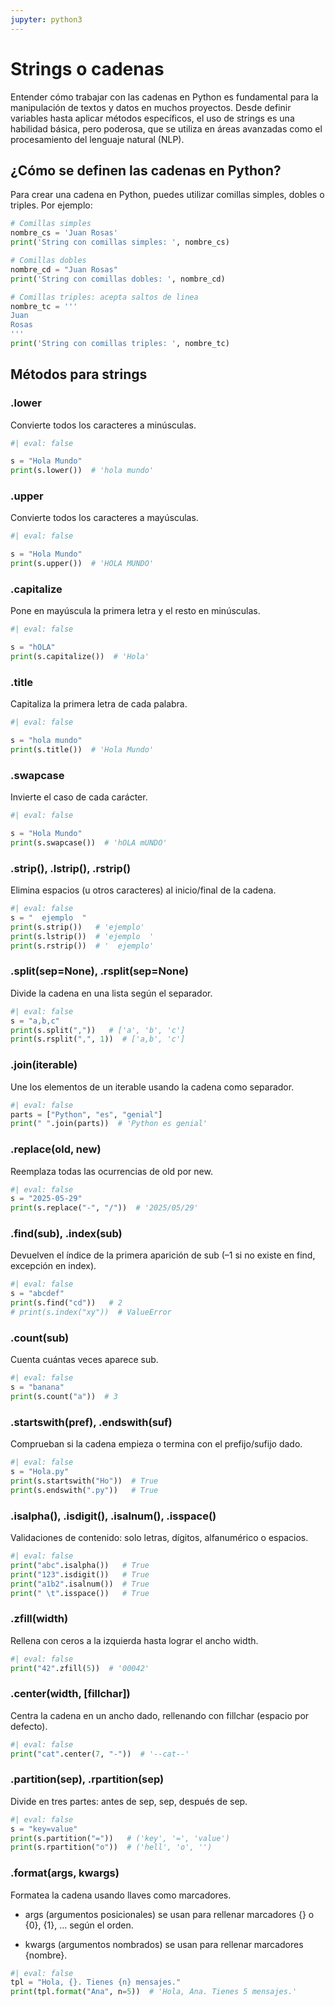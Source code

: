 ```yaml
---
jupyter: python3
---
```


# Strings o cadenas {.unnumbered}

Entender cómo trabajar con las cadenas en Python es fundamental para la manipulación de textos y datos en muchos proyectos. Desde definir variables hasta aplicar métodos específicos, el uso de strings es una habilidad básica, pero poderosa, que se utiliza en áreas avanzadas como el procesamiento del lenguaje natural (NLP).

## ¿Cómo se definen las cadenas en Python?

Para crear una cadena en Python, puedes utilizar comillas simples, dobles o triples. Por ejemplo:

```python
# Comillas simples
nombre_cs = 'Juan Rosas'
print('String con comillas simples: ', nombre_cs)
```

```python
# Comillas dobles
nombre_cd = "Juan Rosas"
print('String con comillas dobles: ', nombre_cd)
```

```python
# Comillas triples: acepta saltos de linea
nombre_tc = '''
Juan
Rosas
'''
print('String con comillas triples: ', nombre_tc)
```


## Métodos para strings

### **.lower**
Convierte todos los caracteres a minúsculas.

```python
#| eval: false

s = "Hola Mundo"
print(s.lower())  # 'hola mundo'
```

### **.upper**
Convierte todos los caracteres a mayúsculas.

```python
#| eval: false

s = "Hola Mundo"
print(s.upper())  # 'HOLA MUNDO'
```

### **.capitalize**
Pone en mayúscula la primera letra y el resto en minúsculas.

```python
#| eval: false

s = "hOLA"
print(s.capitalize())  # 'Hola'
```

### **.title**
Capitaliza la primera letra de cada palabra.

```python
#| eval: false

s = "hola mundo"
print(s.title())  # 'Hola Mundo'
```

### **.swapcase**
Invierte el caso de cada carácter.

```python
#| eval: false

s = "Hola Mundo"
print(s.swapcase())  # 'hOLA mUNDO'
```

### **.strip(), .lstrip(), .rstrip()**
Elimina espacios (u otros caracteres) al inicio/final de la cadena.

```python
#| eval: false
s = "  ejemplo  "
print(s.strip())   # 'ejemplo'
print(s.lstrip())  # 'ejemplo  '
print(s.rstrip())  # '  ejemplo'
```

### **.split(sep=None), .rsplit(sep=None)**
Divide la cadena en una lista según el separador.

```python
#| eval: false
s = "a,b,c"
print(s.split(","))   # ['a', 'b', 'c']
print(s.rsplit(",", 1))  # ['a,b', 'c']
```

### **.join(iterable)**
Une los elementos de un iterable usando la cadena como separador.

```python
#| eval: false
parts = ["Python", "es", "genial"]
print(" ".join(parts))  # 'Python es genial'
```

### **.replace(old, new)**
Reemplaza todas las ocurrencias de old por new.

```python
#| eval: false
s = "2025-05-29"
print(s.replace("-", "/"))  # '2025/05/29'
```

### **.find(sub), .index(sub)**
Devuelven el índice de la primera aparición de sub (–1 si no existe en find, excepción en index).

```python
#| eval: false
s = "abcdef"
print(s.find("cd"))   # 2
# print(s.index("xy"))  # ValueError
```

### **.count(sub)**
Cuenta cuántas veces aparece sub.

```python
#| eval: false
s = "banana"
print(s.count("a"))  # 3
```

### **.startswith(pref), .endswith(suf)**
Comprueban si la cadena empieza o termina con el prefijo/sufijo dado.

```python
#| eval: false
s = "Hola.py"
print(s.startswith("Ho"))  # True
print(s.endswith(".py"))   # True
```

### **.isalpha(), .isdigit(), .isalnum(), .isspace()**
Validaciones de contenido: solo letras, dígitos, alfanumérico o espacios.

```python
#| eval: false
print("abc".isalpha())   # True
print("123".isdigit())   # True
print("a1b2".isalnum())  # True
print(" \t".isspace())   # True
```

### **.zfill(width)**
Rellena con ceros a la izquierda hasta lograr el ancho width.

```python
#| eval: false
print("42".zfill(5))  # '00042'
```

### **.center(width, [fillchar])**
Centra la cadena en un ancho dado, rellenando con fillchar (espacio por defecto).

```python
#| eval: false
print("cat".center(7, "-"))  # '--cat--'
```

### **.partition(sep), .rpartition(sep)**
Divide en tres partes: antes de sep, sep, después de sep.

```python
#| eval: false
s = "key=value"
print(s.partition("="))   # ('key', '=', 'value')
print(s.rpartition("o"))  # ('hell', 'o', '')
```

### **.format(args, kwargs)**
Formatea la cadena usando llaves como marcadores.

- args (argumentos posicionales) se usan para rellenar marcadores {} o {0}, {1}, … según el orden.

- kwargs (argumentos nombrados) se usan para rellenar marcadores {nombre}.

```python
#| eval: false
tpl = "Hola, {}. Tienes {n} mensajes."
print(tpl.format("Ana", n=5))  # 'Hola, Ana. Tienes 5 mensajes.'
```

